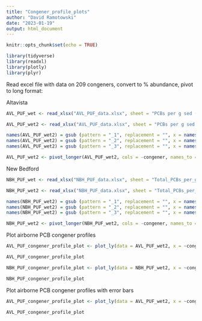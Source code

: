 ```yaml
---
title: "Congener_profile_plots"
author: "David Ramotowski"
date: "2023-01-19"
output: html_document
---
```


```r
knitr::opts_chunk$set(echo = TRUE)
```

```r
library(tidyverse)
library(readxl)
library(plotly)
library(plyr)
```

Read excel file with data on 209 congeners, convert to % abundance, pivot to long format:

Altavista
```r
AVL_PUF_wet <- read_xlsx("AVL_PUF_data.xlsx", sheet = "PCBs per g sed (wet)") %>% as.data.frame() %>% pivot_longer(cols = -congener, names_to = "sample_ID", values_to = "concentration") %>% dplyr::group_by(sample_ID) %>% dplyr::mutate(percentage = concentration/sum(concentration)) %>% dplyr::mutate(sd = sd(percentage))
```

```r
AVL_PUF_wet2 <- read_xlsx("AVL_PUF_data.xlsx", sheet = "PCBs per g sed (wet)") %>% as.data.frame()
```

```r
names(AVL_PUF_wet2) = gsub (pattern = "_1", replacement = "", x = names(AVL_PUF_wet2))
names(AVL_PUF_wet2) = gsub (pattern = "_2", replacement = "", x = names(AVL_PUF_wet2))
names(AVL_PUF_wet2) = gsub (pattern = "_3", replacement = "", x = names(AVL_PUF_wet2))
```

```r
AVL_PUF_wet2 <- pivot_longer(AVL_PUF_wet2, cols = -congener, names_to = "sample_ID", values_to = "concentration") %>% dplyr::group_by(sample_ID) %>% dplyr::mutate(percentage = concentration/sum(concentration)) %>% dplyr::mutate(sd = sd(percentage))
```


New Bedford
```r
NBH_PUF_wet <- read_xlsx("NBH_PUF_data.xlsx", sheet = "Total_PCBs_per_g") %>% as.data.frame() %>% pivot_longer(cols = -congener, names_to = "sample_ID", values_to = "concentration") %>% dplyr::group_by(sample_ID) %>% dplyr::mutate(percentage = concentration/sum(concentration))
```


```r
NBH_PUF_wet2 <- read_xlsx("NBH_PUF_data.xlsx", sheet = "Total_PCBs_per_g") %>% as.data.frame()
```

```r
names(NBH_PUF_wet2) = gsub (pattern = "_1", replacement = "", x = names(NBH_PUF_wet2))
names(NBH_PUF_wet2) = gsub (pattern = "_2", replacement = "", x = names(NBH_PUF_wet2))
names(NBH_PUF_wet2) = gsub (pattern = "_3", replacement = "", x = names(NBH_PUF_wet2))
```

```r
NBH_PUF_wet2 <- pivot_longer(NBH_PUF_wet2, cols = -congener, names_to = "sample_ID", values_to = "concentration") %>% dplyr::group_by(sample_ID) %>% dplyr::mutate(percentage = concentration/sum(concentration)) %>% dplyr::mutate(sd = sd(percentage))
```


Plot airborne PCB congener profiles
```r
AVL_PUF_congener_profile_plot <- plot_ly(data = AVL_PUF_wet2, x = ~congener, y = ~percentage, type = "bar", split = ~sample_ID) %>% layout(barmode = 'group') %>% layout(title = 'AVL Airborne PCB Congener Profile', xaxis = list(title = 'Congener', categoryorder = "trace"))

AVL_PUF_congener_profile_plot
```

```r
NBH_PUF_congener_profile_plot <- plot_ly(data = NBH_PUF_wet2, x = ~congener, y = ~percentage, type = "bar", split = ~sample_ID) %>% layout(barmode = 'group') %>% layout(title = 'NBH Airborne PCB Congener Profile', xaxis = list(title = 'Congener', categoryorder = "trace"))

NBH_PUF_congener_profile_plot
```


Plot airborne PCB congener profiles with error bars
```r
AVL_PUF_congener_profile_plot <- plot_ly(data = AVL_PUF_wet2, x = ~congener, y = ~percentage, type = "bar", split = ~sample_ID, error_y = ~list(array = AVL_PUF_wet$sd, color = '000000')) %>% layout(barmode = 'group') %>% layout(title = 'AVL Airborne PCB Congener Profile', xaxis = list(title = 'Congener', categoryorder = "trace"))

AVL_PUF_congener_profile_plot
```


